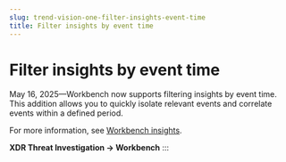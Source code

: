 ```yaml
---
slug: trend-vision-one-filter-insights-event-time
title: Filter insights by event time
---
```

# Filter insights by event time

May 16, 2025—Workbench now supports filtering insights by event time. This addition allows you to quickly isolate relevant events and correlate events within a defined period.

For more information, see [Workbench insights](workbench-insights.mdx).

**XDR Threat Investigation → Workbench**
:::
